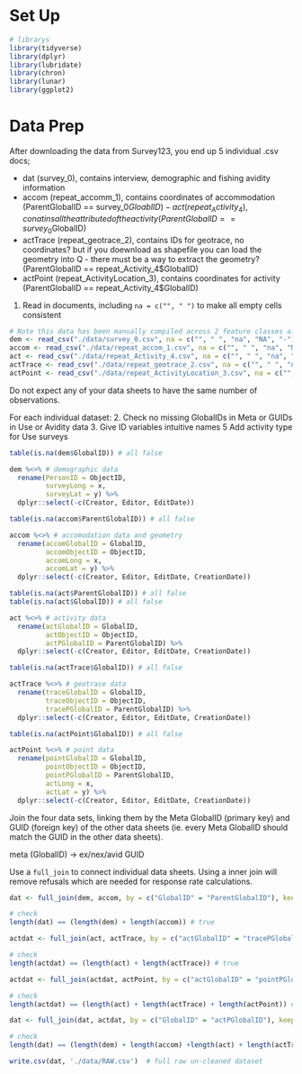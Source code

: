 # Set Up
```r
# librarys
library(tidyverse)
library(dplyr)
library(lubridate)
library(chron)
library(lunar)
library(ggplot2)
```

# Data Prep
After downloading the data from Survey123, you end up 5 individual .csv docs; 

  - dat (survey_0), contains interview, demographic and fishing avidity information
  - accom (repeat_accomm_1), contains coordinates of accommodation 
  (ParentGlobalID == survey_0$GloablID)
    - act (repeat_Activity_4), conatins all the attributed of the activity 
    (ParentGlobalID == survey_0$GlobalID)
  - actTrace (repeat_geotrace_2), contains IDs for geotrace, no coordinates? but if you doewnload as         shapefile you can load the geometry into Q - there must be a way to extract the geometry? 
    (ParentGlobalID == repeat_Activity_4$GlobalID)
  - actPoint (repeat_ActivityLocation_3), contains coordinates for activity 
    (ParentGlobalID == repeat_Activity_4$GlobalID)

1. Read in documents, including `na = c("", " ")` to make all empty cells consistent

```r
# Note this data has been manually compiled across 2 feature classes after updating the data
dem <- read_csv("./data/survey_0.csv", na = c("", " ", "na", "NA", "-"))
accom <- read_csv("./data/repeat_accom_1.csv", na = c("", " ", "na", "NA", "-"))
act <- read_csv("./data/repeat_Activity_4.csv", na = c("", " ", "na", "NA", "-"))
actTrace <- read_csv("./data/repeat_geotrace_2.csv", na = c("", " ", "na", "NA", "-"))
actPoint <- read_csv("./data/repeat_ActivityLocation_3.csv", na = c("", " ", "na", "NA", "-"))
```

Do not expect any of your data sheets to have the same number of observations.

For each individual dataset: 
  2. Check no missing GlobalIDs in Meta or GUIDs in Use or Avidity data
  3. Give ID variables intuitive names
  5 Add activity type for Use surveys

```r
table(is.na(dem$GlobalID)) # all false

dem %<>% # demographic data
  rename(PersonID = ObjectID,
         surveyLong = x,
         surveyLat = y) %>%
  dplyr::select(-c(Creator, Editor, EditDate))

table(is.na(accom$ParentGlobalID)) # all false

accom %<>% # accomodation data and geometry
  rename(accomGlobalID = GlobalID,
         accomObjectID = ObjectID,
         accomLong = x,
         accomLat = y) %>%
  dplyr::select(-c(Creator, Editor, EditDate, CreationDate))

table(is.na(act$ParentGlobalID)) # all false
table(is.na(act$GlobalID)) # all false

act %<>% # activity data
  rename(actGlobalID = GlobalID,
         actObjectID = ObjectID,
         actPGlobalID = ParentGlobalID) %>%
  dplyr::select(-c(Creator, Editor, EditDate, CreationDate))

table(is.na(actTrace$GlobalID)) # all false

actTrace %<>% # geotrace data
  rename(traceGlobalID = GlobalID,
         traceObjectID = ObjectID,
         tracePGlobalID = ParentGlobalID) %>%
  dplyr::select(-c(Creator, Editor, EditDate, CreationDate))

table(is.na(actPoint$GlobalID)) # all false

actPoint %<>% # point data
  rename(pointGlobalID = GlobalID,
         pointObjectID = ObjectID,
         pointPGlobalID = ParentGlobalID,
         actLong = x,
         actLat = y) %>%
  dplyr::select(-c(Creator, Editor, EditDate, CreationDate))
```

Join the four data sets, linking them by the Meta GlobalID (primary key) and GUID (foreign key) of the other data sheets (ie. every Meta GlobalID should match the GUID in the other data sheets). 

meta (GlobalID) -> ex/nex/avid GUID

Use a `full_join` to connect individual data sheets. Using a inner join will remove refusals which are needed for response rate calculations. 

```r
dat <- full_join(dem, accom, by = c("GlobalID" = "ParentGlobalID"), keep = T) # joining dat to accom

# check
length(dat) == (length(dem) + length(accom)) # true

actdat <- full_join(act, actTrace, by = c("actGlobalID" = "tracePGlobalID"), keep = T) # joining act to actTrace

# check
length(actdat) == (length(act) + length(actTrace)) # true

actdat <- full_join(actdat, actPoint, by = c("actGlobalID" = "pointPGlobalID"), keep = T) # joining act to actPoint

# check
length(actdat) == (length(act) + length(actTrace) + length(actPoint)) # true

dat <- full_join(dat, actdat, by = c("GlobalID" = "actPGlobalID"), keep = T) # join

# check
length(dat) == (length(dem) + length(accom) +length(act) + length(actTrace) + length(actPoint)) # true
```

```r
write.csv(dat, './data/RAW.csv')  # full raw un-cleaned dataset
```